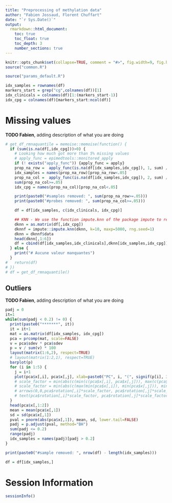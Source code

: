 ```yaml
---
title: "Preprocessing of methylation data"
author: "Fabien Jossaud, Florent Chuffart"
date: "`r Sys.Date()`"
output: 
  rmarkdown::html_document:
    toc: true
    toc_float: true
    toc_depth: 3
    number_sections: true
---
```



```r
knitr::opts_chunk$set(collapse=TRUE, comment = "#>", fig.width=9, fig.height=6, eval=TRUE, echo=FALSE, results="hide")
source("common.R")
```

```r
source("params_default.R")
```

```r
idx_samples = rownames(df)
markers_start = grep("cg",colnames(df))[1]
idx_clinicals = colnames(df)[1:(markers_start-1)]
idx_cpg = colnames(df)[markers_start:ncol(df)]
```






# Missing values

**TODO Fabien**, adding description of what you are doing

```r
# get_df_rmnaquantile = memoise::memoise(function() {
  if (sum(is.na(df[,idx_cpg]))>0) {
    # Looking how much got more than 5% missing values
    # apply_func = epimedtools::monitored_apply
    if (! exists("apply_func")) {apply_func = apply}
    prop_na_row =  apply_func(is.na(df[idx_samples,idx_cpg]), 1, sum) / ncol(df)
    idx_samples = names(prop_na_row)[prop_na_row<.05]
    prop_na_col =  apply_func(is.na(df[idx_samples,idx_cpg]), 2, sum) / nrow(df)
    sum(prop_na_col>=.05)
    idx_cpg = names(prop_na_col)[prop_na_col<.05]

    print(paste0("#samples removed: ", sum(prop_na_row>=.05)))
    print(paste0("#probes removed: ", sum(prop_na_col>=.05)))

    df = df[idx_samples, c(idx_clinicals, idx_cpg)]

    ## KNN - We use the function impute.knn of the package impute to replace remaining missing values with KNN method. 
    dknn = as.matrix(df[,idx_cpg])
    dknnf = impute::impute.knn(dknn, k=10, maxp=5000, rng.seed=1)
    dknn = dknnf$data
    head(dknn[,1:6])
    df = cbind(df[idx_samples,idx_clinicals],dknn[idx_samples,idx_cpg])
  } else {
    print("# Aucune valeur manquantes") 
  }
#   return(df)
# })
# df = get_df_rmnaquantile()
```



## Outliers 

**TODO Fabien**, adding description of what you are doing

```r
padj = 0
it=1
while(sum(padj < 0.2) != 0) {
  print(paste0("*******", it))
  it = it+1
  mat = as.matrix(df[idx_samples, idx_cpg])
  pca = prcomp(mat, scale=FALSE)
  v = pca$sdev * pca$sdev
  p = v / sum(v) * 100
  layout(matrix(1:6,2), respect=TRUE)
  # layout(matrix(1:2,1), respect=TRUE)
  barplot(p)
  for (i in 1:5) {
    j = i+1
    plot(pca$x[,i], pca$x[,j], xlab=paste0("PC", i, "(", signif(p[i], 3), "%)"), ylab=paste0("PC", j, "(", signif(p[j], 3), "%)"), pch=16)  
    # scale_factor = min(abs(c(min(c(pca$x[,i], pca$x[,j])), max(c(pca$x[,i], pca$x[,j])))))
    # scale_factor = min(abs(c(max(min(pca$x[,i]), min(pca$x[,j])), min(max(pca$x[,i]), max(pca$x[,j])))))
    # arrows(0,0,pca$rotation[,i]*scale_factor, pca$rotation[,j]*scale_factor, col="grey")
    # text(pca$rotation[,i]*scale_factor, pca$rotation[,j]*scale_factor, rownames(pca$rotation))
  }
  head(pca$x[,1:2])
  mean = mean(pca$x[,1])
  sd = sd(pca$x[,1])
  pval = pnorm(abs(pca$x[,1]), mean, sd, lower.tail=FALSE)
  padj = p.adjust(pval, method="BH")
  sum(padj <= 0.2)
  range(padj)  
  idx_samples = names(padj)[padj > 0.2]
}

print(paste0("#sample removed: ", nrow(df) - length(idx_samples)))

df = df[idx_samples,]
```

# Session Information

```r
sessionInfo()
```

